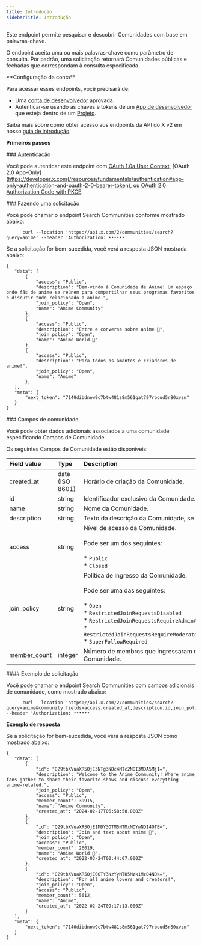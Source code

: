 ```yaml
---
title: Introdução
sidebarTitle: Introdução
---
```



Este endpoint permite pesquisar e descobrir Comunidades com base em palavras-chave.

O endpoint aceita uma ou mais palavras-chave como parâmetro de consulta. Por padrão, uma solicitação retornará Comunidades públicas e fechadas que correspondam à consulta especificada.

<Note>
  **Configuração da conta**

  Para acessar esses endpoints, você precisará de:

  - Uma [conta de desenvolvedor](https://developer.x.com/en/portal/petition/essential/basic-info) aprovada.
  - Autenticar-se usando as chaves e tokens de um [App de desenvolvedor](/pt-BR/resources/fundamentals/developer-apps) que esteja dentro de um [Projeto](/pt-BR/resources/fundamentals/projects).

  Saiba mais sobre como obter acesso aos endpoints da API do X v2 em nosso [guia de introdução](/pt-BR/x-api/getting-started/getting-access).
</Note>

**Primeiros passos**

<div id="authentication">
  ### Autenticação
</div>

Você pode autenticar este endpoint com [OAuth 1.0a User Context](/pt-BR/resources/fundamentals/authentication), \[OAuth 2.0 App-Only]\(https://developer.x.com(/resources/fundamentals/authentication#app-only-authentication-and-oauth-2-0-bearer-token), ou [OAuth 2.0 Authorization Code with PKCE](pt-BR/resources/fundamentals/authentication#oauth-2-0-authorization-code-flow-with-pkce-2).
 

<div id="making-a-request">
  ### Fazendo uma solicitação
</div>

Você pode chamar o endpoint Search Communities conforme mostrado abaixo:

```
      curl --location 'https://api.x.com/2/communities/search?query=anime' --header 'Authorization: ••••••'
```

Se a solicitação for bem-sucedida, você verá a resposta JSON mostrada abaixo:

```
{
   "data": [
       {
           "access": "Public",
           "description": "Bem-vindo à Comunidade de Anime! Um espaço onde fãs de anime se reúnem para compartilhar seus programas favoritos e discutir tudo relacionado a anime.",
           "join_policy": "Open",
           "name": "Anime Community"
       },
       {
           "access": "Public",
           "description": "Entre e converse sobre anime 🥰",
           "join_policy": "Open",
           "name": "Anime World 🌸"
       },
       {
           "access": "Public",
           "description": "Para todos os amantes e criadores de anime!",
           "join_policy": "Open",
           "name": "Anime"
       },
   ],
   "meta": {
       "next_token": "7140dibdnow9c7btw481s8m561gat797rboud5r80xvzm"
   }
}
```

<div id="community-fields">
  ### Campos de comunidade
</div>

Você pode obter dados adicionais associados a uma comunidade especificando Campos de Comunidade.

Os seguintes Campos de Comunidade estão disponíveis:

| Field value | Type | Description |     |
| :--- | :--- | :--- | :--- |
| created\_at | date (ISO 8601) | Horário de criação da Comunidade. |     |
| id  | string | Identificador exclusivo da Comunidade. |     |
| name | string | Nome da Comunidade. |     |
| description | string | Texto da descrição da Comunidade, se fornecido. |     |
| access | string | Nível de acesso da Comunidade.  <br />  <br />Pode ser um dos seguintes:<br /><br />\* `Public`<br />\* `Closed` |     |
| join\_policy | string | Política de ingresso da Comunidade.  <br />  <br />Pode ser uma das seguintes:<br /><br />\* `Open`<br />\* `RestrictedJoinRequestsDisabled`<br />\* `RestrictedJoinRequestsRequireAdminApproval`<br />\* `RestrictedJoinRequestsRequireModeratorApproval`<br />\* `SuperFollowRequired` |     |
| member\_count | integer | Número de membros que ingressaram na Comunidade. |     |

<div id="example-request">
  #### Exemplo de solicitação
</div>

Você pode chamar o endpoint Search Communities com campos adicionais de comunidade, como mostrado abaixo:

```
      curl --location 'https://api.x.com/2/communities/search?query=anime&community.fields=access,created_at,description,id,join_policy,member_count,name' --header 'Authorization: ••••••'
```

**Exemplo de resposta**

Se a solicitação for bem-sucedida, você verá a resposta JSON como mostrado abaixo:

```
{
   "data": [
       {
           "id": "Q29tbXVuaXR5OjE3NTg3NDc4MTc2NDI3MDA5MjI=",
           "description": "Welcome to the Anime Community! Where anime fans gather to share their favorite shows and discuss everything anime-related.",
           "join_policy": "Open",
           "access": "Public",
           "member_count": 39915,
           "name": "Anime Community",
           "created_at": "2024-02-17T06:58:50.000Z"
       },
       {
           "id": "Q29tbXVuaXR5OjE1MDY3OTM5NTMxMDYwNDI4OTE=",
           "description": "Join and text about anime 🥰",
           "join_policy": "Open",
           "access": "Public",
           "member_count": 26019,
           "name": "Anime World 🌸",
           "created_at": "2022-03-24T00:44:07.000Z"
       },
       {
           "id": "Q29tbXVuaXR5OjE0OTY3NzYyMTU5Mzk1MzQ4NDk=",
           "description": "For all anime lovers and creators!",
           "join_policy": "Open",
           "access": "Public",
           "member_count": 5612,
           "name": "Anime",
           "created_at": "2022-02-24T09:17:13.000Z"
       }
   ],
   "meta": {
       "next_token": "7140dibdnow9c7btw481s8m561gat797rboud5r80xvzm"
   }
}
```
